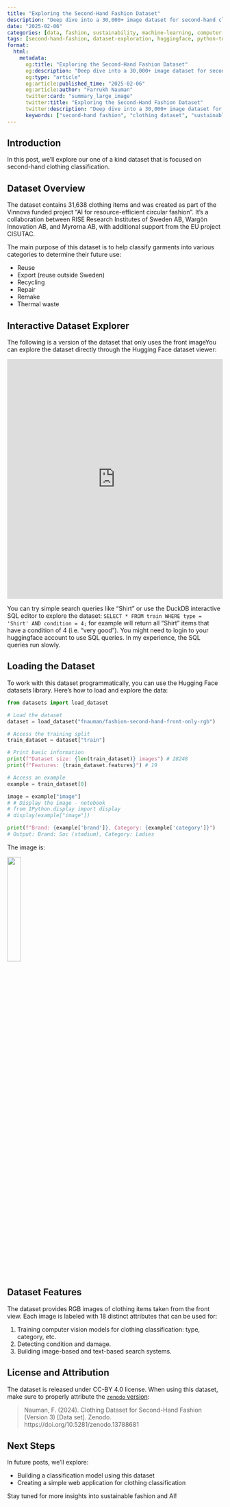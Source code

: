 ```yaml
---
title: "Exploring the Second-Hand Fashion Dataset"
description: "Deep dive into a 30,000+ image dataset for second-hand clothing classification."
date: "2025-02-06"
categories: [data, fashion, sustainability, machine-learning, computer-vision]
tags: [second-hand-fashion, dataset-exploration, huggingface, python-tutorial, sustainable-fashion, clothing-classification, circular-fashion, AI-datasets]
format:
  html:
    metadata:
      og:title: "Exploring the Second-Hand Fashion Dataset"
      og:description: "Deep dive into a 30,000+ image dataset for second-hand clothing classification."
      og:type: "article"
      og:article:published_time: "2025-02-06"
      og:article:author: "Farrukh Nauman"
      twitter:card: "summary_large_image"
      twitter:title: "Exploring the Second-Hand Fashion Dataset"
      twitter:description: "Deep dive into a 30,000+ image dataset for second-hand clothing classification."
      keywords: ["second-hand fashion", "clothing dataset", "sustainable fashion", "machine learning", "computer vision", "Python tutorial", "Hugging Face datasets", "circular fashion"]
---
```


## Introduction

In this post, we'll explore our one of a kind dataset that is focused on second-hand clothing classification. 

## Dataset Overview

The dataset contains 31,638 clothing items and was created as part of the Vinnova funded project "AI for resource-efficient circular fashion". It's a collaboration between RISE Research Institutes of Sweden AB, Wargön Innovation AB, and Myrorna AB, with additional support from the EU project CISUTAC.

The main purpose of this dataset is to help classify garments into various categories to determine their future use:

* Reuse
* Export (reuse outside Sweden)
* Recycling
* Repair
* Remake
* Thermal waste

## Interactive Dataset Explorer

The following is a version of the dataset that only uses the front imageYou can explore the dataset directly through the Hugging Face dataset viewer:

<iframe
  src="https://huggingface.co/datasets/fnauman/fashion-second-hand-front-only-rgb/embed/viewer/default/train"
  frameborder="0"
  width="100%"
  height="560px"
></iframe>

You can try simple search queries like "Shirt" or use the DuckDB interactive SQL editor to explore the dataset: `SELECT * FROM train WHERE type = 'Shirt' AND condition = 4;` for example will return all "Shirt" items that have a condition of 4 (i.e. "very good"). You might need to login to your huggingface account to use SQL queries. In my experience, the SQL queries run slowly. 

## Loading the Dataset

To work with this dataset programmatically, you can use the Hugging Face datasets library. Here's how to load and explore the data:

```python
from datasets import load_dataset

# Load the dataset
dataset = load_dataset("fnauman/fashion-second-hand-front-only-rgb")

# Access the training split
train_dataset = dataset["train"]

# Print basic information
print(f"Dataset size: {len(train_dataset)} images") # 28248
print(f"Features: {train_dataset.features}") # 19

# Access an example
example = train_dataset[0]

image = example["image"]
# # Display the image - notebook
# from IPython.display import display
# display(example["image"])

print(f"Brand: {example['brand']}, Category: {example['category']}")
# Output: Brand: Soc (stadium), Category: Ladies
```

The image is:

![](./example.png){width=25%}

## Dataset Features

The dataset provides RGB images of clothing items taken from the front view. Each image is labeled with 18 distinct attributes that can be used for:

1. Training computer vision models for clothing classification: type, category, etc. 
2. Detecting condition and damage. 
3. Building image-based and text-based search systems.

## License and Attribution

The dataset is released under CC-BY 4.0 license. When using this dataset, make sure to properly attribute the [`zenodo` version](https://zenodo.org/records/13788681):

> Nauman, F. (2024). Clothing Dataset for Second-Hand Fashion (Version 3) [Data set]. Zenodo. https://doi.org/10.5281/zenodo.13788681

## Next Steps

In future posts, we'll explore:

- Building a classification model using this dataset
- Creating a simple web application for clothing classification

Stay tuned for more insights into sustainable fashion and AI!
